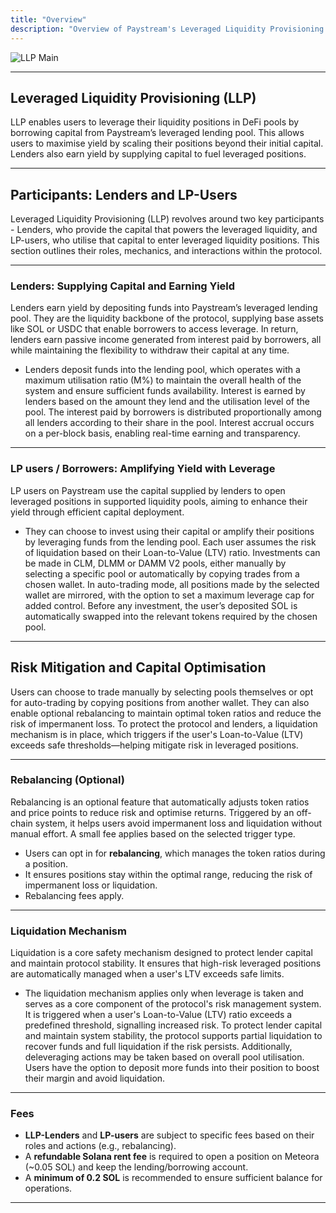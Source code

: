 ```yaml
---
title: "Overview"
description: "Overview of Paystream's Leveraged Liquidity Provisioning (LLP) system."
---
```


![LLP Main](./images/llp-main.png)

---
## Leveraged Liquidity Provisioning (LLP)

LLP enables users to leverage their liquidity positions in DeFi pools by borrowing capital from Paystream’s leveraged lending pool. This allows users to maximise yield by scaling their positions beyond their initial capital. Lenders also earn yield by supplying capital to fuel leveraged positions.

---

## Participants: Lenders and LP-Users 

Leveraged Liquidity Provisioning (LLP) revolves around two key participants - Lenders, who provide the capital that powers the leveraged liquidity, and LP-users, who utilise that capital to enter leveraged liquidity positions. This section outlines their roles, mechanics, and interactions within the protocol.

---

### Lenders: Supplying Capital and Earning Yield

Lenders earn yield by depositing funds into Paystream’s leveraged lending pool. They are the liquidity backbone of the protocol, supplying base assets like SOL or USDC that enable borrowers to access leverage. In return, lenders earn passive income generated from interest paid by borrowers, all while maintaining the flexibility to withdraw their capital at any time.

- Lenders deposit funds into the lending pool, which operates with a maximum utilisation ratio (M%) to maintain the overall health of the system and ensure sufficient funds availability. Interest is earned by lenders based on the amount they lend and the utilisation level of the pool. The interest paid by borrowers is distributed proportionally among all lenders according to their share in the pool. Interest accrual occurs on a per-block basis, enabling real-time earning and transparency.

---

### LP users / Borrowers: Amplifying Yield with Leverage

LP users on Paystream use the capital supplied by lenders to open leveraged positions in supported liquidity pools, aiming to enhance their yield through efficient capital deployment.

- They can choose to invest using their capital or amplify their positions by leveraging funds from the lending pool. Each user assumes the risk of liquidation based on their Loan-to-Value (LTV) ratio. Investments can be made in CLM, DLMM or DAMM V2 pools, either manually by selecting a specific pool or automatically by copying trades from a chosen wallet. In auto-trading mode, all positions made by the selected wallet are mirrored, with the option to set a maximum leverage cap for added control. Before any investment, the user’s deposited SOL is automatically swapped into the relevant tokens required by the chosen pool.

---
## Risk Mitigation and Capital Optimisation

Users can choose to trade manually by selecting pools themselves or opt for auto-trading by copying positions from another wallet. They can also enable optional rebalancing to maintain optimal token ratios and reduce the risk of impermanent loss. To protect the protocol and lenders, a liquidation mechanism is in place, which triggers if the user's Loan-to-Value (LTV) exceeds safe thresholds—helping mitigate risk in leveraged positions.

---

### **Rebalancing (Optional)**

Rebalancing is an optional feature that automatically adjusts token ratios and price points to reduce risk and optimise returns. Triggered by an off-chain system, it helps users avoid impermanent loss and liquidation without manual effort. A small fee applies based on the selected trigger type.

- Users can opt in for **rebalancing**, which manages the token ratios during a position.
- It ensures positions stay within the optimal range, reducing the risk of impermanent loss or liquidation.
- Rebalancing fees apply.

---

### Liquidation Mechanism

Liquidation is a core safety mechanism designed to protect lender capital and maintain protocol stability. It ensures that high-risk leveraged positions are automatically managed when a user's LTV exceeds safe limits.

- The liquidation mechanism applies only when leverage is taken and serves as a core component of the protocol's risk management system. It is triggered when a user's Loan-to-Value (LTV) ratio exceeds a predefined threshold, signalling increased risk. To protect lender capital and maintain system stability, the protocol supports partial liquidation to recover funds and full liquidation if the risk persists. Additionally, deleveraging actions may be taken based on overall pool utilisation. Users have the option to deposit more funds into their position to boost their margin and avoid liquidation.
---

### **Fees**

- **LLP-Lenders** and **LP-users** are subject to specific fees based on their roles and actions (e.g., rebalancing).
- A **refundable Solana rent fee** is required to open a position on Meteora (~0.05 SOL) and keep the lending/borrowing account.
- A **minimum of 0.2 SOL** is recommended to ensure sufficient balance for operations.

---
